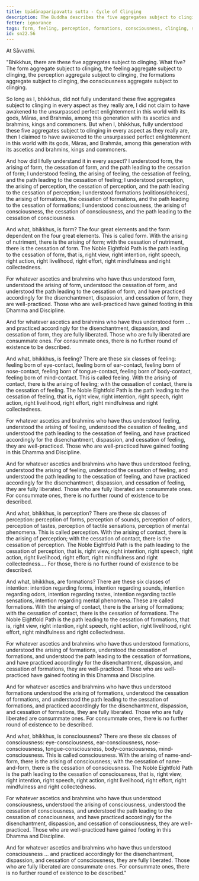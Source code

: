 ```yaml
---
title: Upādānaparipavatta sutta - Cycle of Clinging
description: The Buddha describes the five aggregates subject to clinging - form, feeling, perception, formations, and consciousness.
fetter: ignorance
tags: form, feeling, perception, formations, consciousness, clinging, sn, sn22-34, sn22
id: sn22.56
---
```


At Sāvvathi.

"Bhikkhus, there are these five aggregates subject to clinging. What five? The form aggregate subject to clinging, the feeling aggregate subject to clinging, the perception aggregate subject to clinging, the formations aggregate subject to clinging, the consciousness aggregate subject to clinging.

So long as I, bhikkhus, did not fully understand these five aggregates subject to clinging in every aspect as they really are, I did not claim to have awakened to the unsurpassed perfect enlightenment in this world with its gods, Māras, and Brahmās, among this generation with its ascetics and brahmins, kings and commoners. But when I, bhikkhus, fully understood these five aggregates subject to clinging in every aspect as they really are, then I claimed to have awakened to the unsurpassed perfect enlightenment in this world with its gods, Māras, and Brahmās, among this generation with its ascetics and brahmins, kings and commoners.

And how did I fully understand it in every aspect? I understood form, the arising of form, the cessation of form, and the path leading to the cessation of form; I understood feeling, the arising of feeling, the cessation of feeling, and the path leading to the cessation of feeling; I understood perception, the arising of perception, the cessation of perception, and the path leading to the cessation of perception; I understood formations (volitions/choices), the arising of formations, the cessation of formations, and the path leading to the cessation of formations; I understood consciousness, the arising of consciousness, the cessation of consciousness, and the path leading to the cessation of consciousness.

And what, bhikkhus, is form? The four great elements and the form dependent on the four great elements. This is called form. With the arising of nutriment, there is the arising of form; with the cessation of nutriment, there is the cessation of form. The Noble Eightfold Path is the path leading to the cessation of form, that is, right view, right intention, right speech, right action, right livelihood, right effort, right mindfulness and right collectedness.

For whatever ascetics and brahmins who have thus understood form, understood the arising of form, understood the cessation of form, and understood the path leading to the cessation of form, and have practiced accordingly for the disenchantment, dispassion, and cessation of form, they are well-practiced. Those who are well-practiced have gained footing in this Dhamma and Discipline.

And for whatever ascetics and brahmins who have thus understood form … and practiced accordingly for the disenchantment, dispassion, and cessation of form, they are fully liberated. Those who are fully liberated are consummate ones. For consummate ones, there is no further round of existence to be described.

And what, bhikkhus, is feeling? There are these six classes of feeling: feeling born of eye-contact, feeling born of ear-contact, feeling born of nose-contact, feeling born of tongue-contact, feeling born of body-contact, feeling born of mind-contact. This is called feeling. With the arising of contact, there is the arising of feeling; with the cessation of contact, there is the cessation of feeling. The Noble Eightfold Path is the path leading to the cessation of feeling, that is, right view, right intention, right speech, right action, right livelihood, right effort, right mindfulness and right collectedness.

For whatever ascetics and brahmins who have thus understood feeling, understood the arising of feeling, understood the cessation of feeling, and understood the path leading to the cessation of feeling, and have practiced accordingly for the disenchantment, dispassion, and cessation of feeling, they are well-practiced. Those who are well-practiced have gained footing in this Dhamma and Discipline.

And for whatever ascetics and brahmins who have thus understood feeling, understood the arising of feeling, understood the cessation of feeling, and understood the path leading to the cessation of feeling, and have practiced accordingly for the disenchantment, dispassion, and cessation of feeling, they are fully liberated. Those who are fully liberated are consummate ones. For consummate ones, there is no further round of existence to be described.

And what, bhikkhus, is perception? There are these six classes of perception: perception of forms, perception of sounds, perception of odors, perception of tastes, perception of tactile sensations, perception of mental phenomena. This is called perception. With the arising of contact, there is the arising of perception; with the cessation of contact, there is the cessation of perception. The Noble Eightfold Path is the path leading to the cessation of perception, that is, right view, right intention, right speech, right action, right livelihood, right effort, right mindfulness and right collectedness.… For those, there is no further round of existence to be described.

And what, bhikkhus, are formations? There are these six classes of intention: intention regarding forms, intention regarding sounds, intention regarding odors, intention regarding tastes, intention regarding tactile sensations, intention regarding mental phenomena. These are called formations. With the arising of contact, there is the arising of formations; with the cessation of contact, there is the cessation of formations. The Noble Eightfold Path is the path leading to the cessation of formations, that is, right view, right intention, right speech, right action, right livelihood, right effort, right mindfulness and right collectedness.

For whatever ascetics and brahmins who have thus understood formations, understood the arising of formations, understood the cessation of formations, and understood the path leading to the cessation of formations, and have practiced accordingly for the disenchantment, dispassion, and cessation of formations, they are well-practiced. Those who are well-practiced have gained footing in this Dhamma and Discipline.

And for whatever ascetics and brahmins who have thus understood formations understood the arising of formations, understood the cessation of formations, and understood the path leading to the cessation of formations, and practiced accordingly for the disenchantment, dispassion, and cessation of formations, they are fully liberated. Those who are fully liberated are consummate ones. For consummate ones, there is no further round of existence to be described.

And what, bhikkhus, is consciousness? There are these six classes of consciousness: eye-consciousness, ear-consciousness, nose-consciousness, tongue-consciousness, body-consciousness, mind-consciousness. This is called consciousness. With the arising of name-and-form, there is the arising of consciousness; with the cessation of name-and-form, there is the cessation of consciousness. The Noble Eightfold Path is the path leading to the cessation of consciousness, that is, right view, right intention, right speech, right action, right livelihood, right effort, right mindfulness and right collectedness.

For whatever ascetics and brahmins who have thus understood consciousness, understood the arising of consciousness, understood the cessation of consciousness, and understood the path leading to the cessation of consciousness, and have practiced accordingly for the disenchantment, dispassion, and cessation of consciousness, they are well-practiced. Those who are well-practiced have gained footing in this Dhamma and Discipline.

And for whatever ascetics and brahmins who have thus understood consciousness … and practiced accordingly for the disenchantment, dispassion, and cessation of consciousness, they are fully liberated. Those who are fully liberated are consummate ones. For consummate ones, there is no further round of existence to be described."